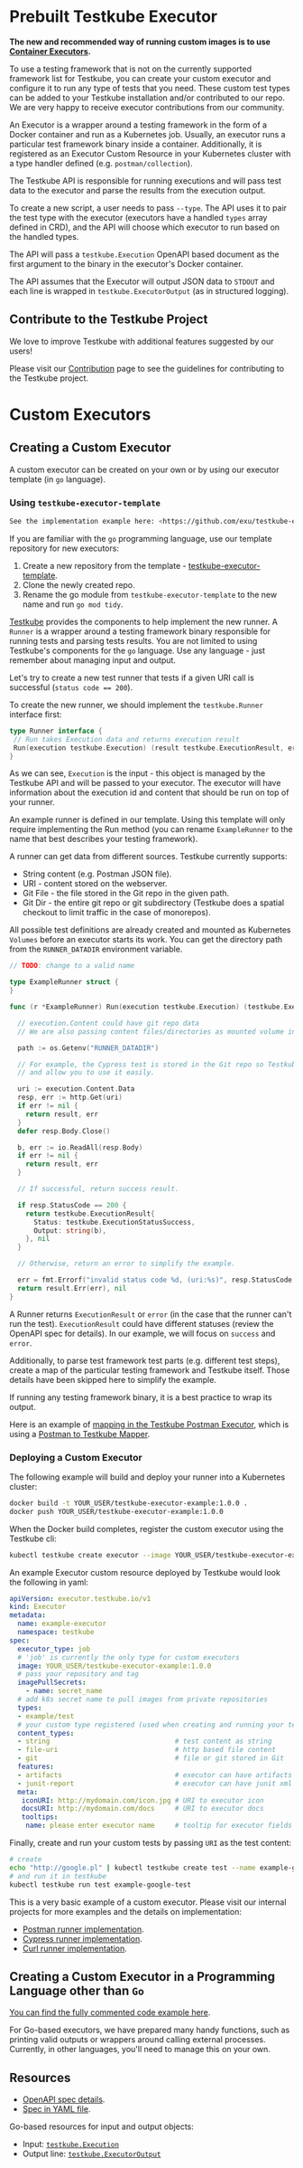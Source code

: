 
# Prebuilt Testkube Executor

<LegacyWarning />

**The new and recommended way of running custom images is to use [Container Executors](container-executor.mdx).**


To use a testing framework that is not on the currently supported framework list for Testkube, you can create your custom executor and configure it to run any type of tests that you need. These custom test types can be added to your Testkube installation and/or contributed to our repo. We are very happy to receive executor contributions from our community.

An Executor is a wrapper around a testing framework in the form of a Docker container and run as a Kubernetes job. Usually, an executor runs a particular test framework binary inside a container. Additionally, it is registered as an Executor Custom Resource in your Kubernetes cluster with a type handler defined (e.g. `postman/collection`).

The Testkube API is responsible for running executions and will pass test data to the executor and parse the results from the execution output.

To create a new script, a user needs to pass `--type`. The API uses it to pair the test type with the executor (executors have a handled `types` array defined in CRD), and the API will choose which executor to run based on the handled types.

The API will pass a `testkube.Execution` OpenAPI based document as the first argument to the binary in the executor's Docker container.

The API assumes that the Executor will output JSON data to `STDOUT` and each line is wrapped in `testkube.ExecutorOutput` (as in structured logging).

## **Contribute to the Testkube Project**

We love to improve Testkube with additional features suggested by our users!

Please visit our [Contribution](../articles/contributing.md) page to see the guidelines for contributing to the Testkube project.

# Custom Executors

## Creating a Custom Executor

A custom executor can be created on your own or by using our executor template (in `go` language).

### Using `testkube-executor-template`

```bash
See the implementation example here: <https://github.com/exu/testkube-executor-example>).
```

If you are familiar with the `go` programming language, use our template repository for new executors:

1. Create a new repository from the template -  [testkube-executor-template](https://github.com/kubeshop/testkube-executor-template).
2. Clone the newly created repo.
3. Rename the go module from `testkube-executor-template` to the new name and run `go mod tidy`.

[Testkube](https://github.com/kubeshop/testkube) provides the components to help implement the new runner.
A `Runner` is a wrapper around a testing framework binary responsible for running tests and parsing tests results. You are not limited to using Testkube's components for the `go` language. Use any language - just remember about managing input and output.

Let's try to create a new test runner that tests if a given URI call is successful (`status code == 200`).

To create the new runner, we should implement the `testkube.Runner` interface first:

```go
type Runner interface {
 // Run takes Execution data and returns execution result
 Run(execution testkube.Execution) (result testkube.ExecutionResult, err error)
}
```

As we can see, `Execution` is the input - this object is managed by the Testkube API and will be passed to your executor. The executor will have information about the execution id and content that should be run on top of your runner.

An example runner is defined in our template. Using this template will only require implementing the Run method (you can rename `ExampleRunner` to the name that best describes your testing framework).

A runner can get data from different sources. Testkube currently supports:

- String content (e.g. Postman JSON file).
- URI - content stored on the webserver.
- Git File - the file stored in the Git repo in the given path.
- Git Dir - the entire git repo or git subdirectory (Testkube does a spatial checkout to limit traffic in the case of monorepos).

All possible test definitions are already created and mounted as Kubernetes `Volumes` before an executor starts its work. You can get the directory path from the `RUNNER_DATADIR` environment variable.

```go
// TODO: change to a valid name

type ExampleRunner struct {
}

func (r *ExampleRunner) Run(execution testkube.Execution) (testkube.ExecutionResult, error) {

  // execution.Content could have git repo data
  // We are also passing content files/directories as mounted volume in a directory.

  path := os.Getenv("RUNNER_DATADIR")

  // For example, the Cypress test is stored in the Git repo so Testkube will check it out automatically
  // and allow you to use it easily.

  uri := execution.Content.Data
  resp, err := http.Get(uri)
  if err != nil {
    return result, err
  }
  defer resp.Body.Close()

  b, err := io.ReadAll(resp.Body)
  if err != nil {
    return result, err
  }

  // If successful, return success result.

  if resp.StatusCode == 200 {
    return testkube.ExecutionResult{
      Status: testkube.ExecutionStatusSuccess,
      Output: string(b),
    }, nil
  }

  // Otherwise, return an error to simplify the example.

  err = fmt.Errorf("invalid status code %d, (uri:%s)", resp.StatusCode, uri)
  return result.Err(err), nil
}

```

A Runner returns `ExecutionResult` or `error` (in the case that the runner can't run the test). `ExecutionResult`
could have different statuses (review the OpenAPI spec for details). In our example, we will focus on `success` and `error`.

Additionally, to parse test framework test parts (e.g. different test steps), create a
map of the particular testing framework and Testkube itself. Those details have been skipped here to simplify the example.

If running any testing framework binary, it is a best practice to wrap its output.

Here is an example of [mapping in the Testkube Postman Executor](https://github.com/kubeshop/testkube-executor-postman/blob/main/pkg/runner/newman/newman.go#L60), which is using a [Postman to Testkube Mapper](https://github.com/kubeshop/testkube-executor-postman/blob/1b95fd85e5b73e9a243fbff59d5e96c27d0f69c5/pkg/runner/newman/mapper.go#L9).

### **Deploying a Custom Executor**

The following example will build and deploy your runner into a Kubernetes cluster:

```bash
docker build -t YOUR_USER/testkube-executor-example:1.0.0 .
docker push YOUR_USER/testkube-executor-example:1.0.0
```

When the Docker build completes, register the custom executor using the Testkube cli:

```bash
kubectl testkube create executor --image YOUR_USER/testkube-executor-example:1.0.0 --types "example/test" --name example-executor
```

An example Executor custom resource deployed by Testkube would look the following in yaml:

```yaml
apiVersion: executor.testkube.io/v1
kind: Executor
metadata:
  name: example-executor
  namespace: testkube
spec:
  executor_type: job
  # 'job' is currently the only type for custom executors
  image: YOUR_USER/testkube-executor-example:1.0.0
  # pass your repository and tag
  imagePullSecrets:
    - name: secret_name
  # add k8s secret name to pull images from private repositories
  types:
  - example/test
  # your custom type registered (used when creating and running your testkube tests)
  content_types:
  - string                               # test content as string
  - file-uri                             # http based file content
  - git                                  # file or git stored in Git
  features:
  - artifacts                            # executor can have artifacts after test run (e.g. videos, screenshots)
  - junit-report                         # executor can have junit xml based results
  meta:
   iconURI: http://mydomain.com/icon.jpg # URI to executor icon
   docsURI: http://mydomain.com/docs     # URI to executor docs
   tooltips:
    name: please enter executor name     # tooltip for executor fields
```

Finally, create and run your custom tests by passing `URI` as the test content:

```bash
# create
echo "http://google.pl" | kubectl testkube create test --name example-google-test --type example/test
# and run it in testkube
kubectl testkube run test example-google-test
```

This is a very basic example of a custom executor. Please visit our internal projects for more examples and the details on implementation:

- [Postman runner implementation](https://github.com/kubeshop/testkube-executor-postman/blob/main/pkg/runner/newman/newman.go).
- [Cypress runner implementation](https://github.com/kubeshop/testkube-executor-cypress/blob/main/pkg/runner/cypress.go).
- [Curl runner implementation](https://github.com/kubeshop/testkube-executor-curl/blob/main/pkg/runner/runner.go).

## **Creating a Custom Executor in a Programming Language other than `Go`**

[You can find the fully commented code example here](https://github.com/kubeshop/testkube-executor-example-nodejs/blob/main/app.js).

For Go-based executors, we have prepared many handy functions, such as printing valid outputs or wrappers around calling external processes.
Currently, in other languages, you'll need to manage this on your own.

## **Resources**

- [OpenAPI spec details](/openapi/overview).
- [Spec in YAML file](https://raw.githubusercontent.com/kubeshop/testkube/main/api/v1/testkube.yaml).

Go-based resources for input and output objects:

- Input: [`testkube.Execution`](https://github.com/kubeshop/testkube/blob/main/pkg/api/v1/testkube/model_execution.go)
- Output line: [`testkube.ExecutorOutput`](https://github.com/kubeshop/testkube/blob/main/pkg/api/v1/testkube/model_executor_output.go)
